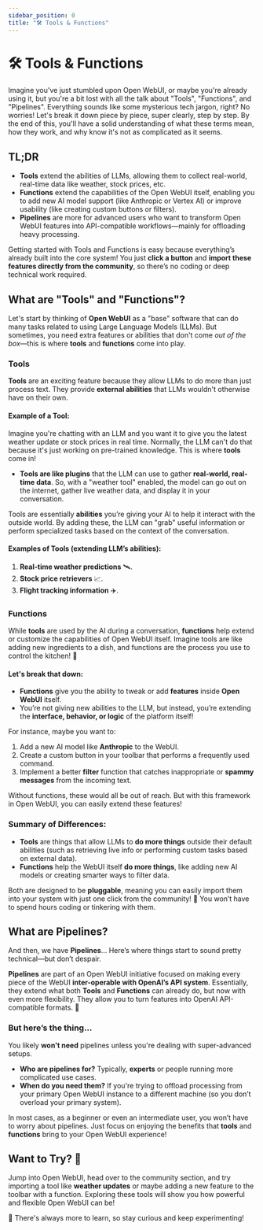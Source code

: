 ```yaml
---
sidebar_position: 0
title: "🛠️ Tools & Functions"
---
```


# 🛠️ Tools & Functions

Imagine you've just stumbled upon Open WebUI, or maybe you're already using it, but you're a bit lost with all the talk about "Tools", "Functions", and "Pipelines". Everything sounds like some mysterious tech jargon, right? No worries! Let's break it down piece by piece, super clearly, step by step. By the end of this, you'll have a solid understanding of what these terms mean, how they work, and why know it's not as complicated as it seems.

## TL;DR

- **Tools** extend the abilities of LLMs, allowing them to collect real-world, real-time data like weather, stock prices, etc.
- **Functions** extend the capabilities of the Open WebUI itself, enabling you to add new AI model support (like Anthropic or Vertex AI) or improve usability (like creating custom buttons or filters).
- **Pipelines** are more for advanced users who want to transform Open WebUI features into API-compatible workflows—mainly for offloading heavy processing.

Getting started with Tools and Functions is easy because everything’s already built into the core system! You just **click a button** and **import these features directly from the community**, so there’s no coding or deep technical work required.

## What are "Tools" and "Functions"?

Let's start by thinking of **Open WebUI** as a "base" software that can do many tasks related to using Large Language Models (LLMs). But sometimes, you need extra features or abilities that don't come *out of the box*—this is where **tools** and **functions** come into play.

### Tools

**Tools** are an exciting feature because they allow LLMs to do more than just process text. They provide **external abilities** that LLMs wouldn't otherwise have on their own.

#### Example of a Tool:

Imagine you're chatting with an LLM and you want it to give you the latest weather update or stock prices in real time. Normally, the LLM can't do that because it's just working on pre-trained knowledge. This is where **tools** come in!

- **Tools are like plugins** that the LLM can use to gather **real-world, real-time data**. So, with a "weather tool" enabled, the model can go out on the internet, gather live weather data, and display it in your conversation.

Tools are essentially **abilities** you’re giving your AI to help it interact with the outside world. By adding these, the LLM can "grab" useful information or perform specialized tasks based on the context of the conversation.

#### Examples of Tools (extending LLM’s abilities):
1. **Real-time weather predictions** 🛰️.
2. **Stock price retrievers** 📈.
3. **Flight tracking information** ✈️.

### Functions

While **tools** are used by the AI during a conversation, **functions** help extend or customize the capabilities of Open WebUI itself. Imagine tools are like adding new ingredients to a dish, and functions are the process you use to control the kitchen! 🚪

#### Let's break that down: 

- **Functions** give you the ability to tweak or add **features** inside **Open WebUI** itself.
- You’re not giving new abilities to the LLM, but instead, you’re extending the **interface, behavior, or logic** of the platform itself!

For instance, maybe you want to:
1. Add a new AI model like **Anthropic** to the WebUI.
2. Create a custom button in your toolbar that performs a frequently used command.
3. Implement a better **filter** function that catches inappropriate or **spammy messages** from the incoming text.

Without functions, these would all be out of reach. But with this framework in Open WebUI, you can easily extend these features!

### Summary of Differences:
- **Tools** are things that allow LLMs to **do more things** outside their default abilities (such as retrieving live info or performing custom tasks based on external data).
- **Functions** help the WebUI itself **do more things**, like adding new AI models or creating smarter ways to filter data.

Both are designed to be **pluggable**, meaning you can easily import them into your system with just one click from the community! 🎉 You won’t have to spend hours coding or tinkering with them.

## What are Pipelines?

And then, we have **Pipelines**… Here’s where things start to sound pretty technical—but don’t despair.

**Pipelines** are part of an Open WebUI initiative focused on making every piece of the WebUI **inter-operable with OpenAI’s API system**. Essentially, they extend what both **Tools** and **Functions** can already do, but now with even more flexibility. They allow you to turn features into OpenAI API-compatible formats. 🧠

### But here’s the thing… 

You likely **won't need** pipelines unless you're dealing with super-advanced setups.

- **Who are pipelines for?** Typically, **experts** or people running more complicated use cases.
- **When do you need them?** If you're trying to offload processing from your primary Open WebUI instance to a different machine (so you don’t overload your primary system).
  
In most cases, as a beginner or even an intermediate user, you won’t have to worry about pipelines. Just focus on enjoying the benefits that **tools** and **functions** bring to your Open WebUI experience!

## Want to Try? 🚀

Jump into Open WebUI, head over to the community section, and try importing a tool like **weather updates** or maybe adding a new feature to the toolbar with a function. Exploring these tools will show you how powerful and flexible Open WebUI can be!

🌟 There's always more to learn, so stay curious and keep experimenting!